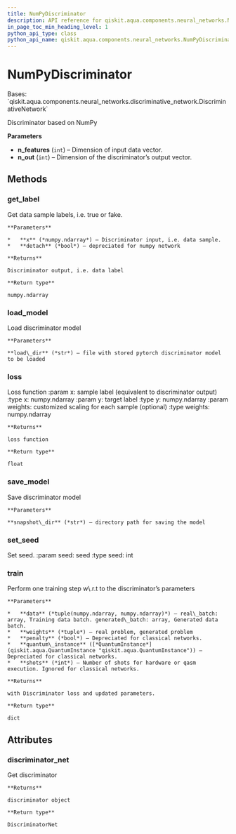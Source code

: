 ```yaml
---
title: NumPyDiscriminator
description: API reference for qiskit.aqua.components.neural_networks.NumPyDiscriminator
in_page_toc_min_heading_level: 1
python_api_type: class
python_api_name: qiskit.aqua.components.neural_networks.NumPyDiscriminator
---
```


# NumPyDiscriminator

<Class id="qiskit.aqua.components.neural_networks.NumPyDiscriminator" isDedicatedPage={true} github="https://github.com/qiskit-community/qiskit-aqua/tree/stable/0.9/qiskit/aqua/components/neural_networks/numpy_discriminator.py" signature="NumPyDiscriminator(n_features=1, n_out=1)" modifiers="class">
  Bases: `qiskit.aqua.components.neural_networks.discriminative_network.DiscriminativeNetwork`

  Discriminator based on NumPy

  **Parameters**

  *   **n\_features** (`int`) – Dimension of input data vector.
  *   **n\_out** (`int`) – Dimension of the discriminator’s output vector.

  ## Methods

  ### get\_label

  <Function id="qiskit.aqua.components.neural_networks.NumPyDiscriminator.get_label" signature="NumPyDiscriminator.get_label(x, detach=False)">
    Get data sample labels, i.e. true or fake.

    **Parameters**

    *   **x** (*numpy.ndarray*) – Discriminator input, i.e. data sample.
    *   **detach** (*bool*) – depreciated for numpy network

    **Returns**

    Discriminator output, i.e. data label

    **Return type**

    numpy.ndarray
  </Function>

  ### load\_model

  <Function id="qiskit.aqua.components.neural_networks.NumPyDiscriminator.load_model" signature="NumPyDiscriminator.load_model(load_dir)">
    Load discriminator model

    **Parameters**

    **load\_dir** (*str*) – file with stored pytorch discriminator model to be loaded
  </Function>

  ### loss

  <Function id="qiskit.aqua.components.neural_networks.NumPyDiscriminator.loss" signature="NumPyDiscriminator.loss(x, y, weights=None)">
    Loss function :param x: sample label (equivalent to discriminator output) :type x: numpy.ndarray :param y: target label :type y: numpy.ndarray :param weights: customized scaling for each sample (optional) :type weights: numpy.ndarray

    **Returns**

    loss function

    **Return type**

    float
  </Function>

  ### save\_model

  <Function id="qiskit.aqua.components.neural_networks.NumPyDiscriminator.save_model" signature="NumPyDiscriminator.save_model(snapshot_dir)">
    Save discriminator model

    **Parameters**

    **snapshot\_dir** (*str*) – directory path for saving the model
  </Function>

  ### set\_seed

  <Function id="qiskit.aqua.components.neural_networks.NumPyDiscriminator.set_seed" signature="NumPyDiscriminator.set_seed(seed)">
    Set seed. :param seed: seed :type seed: int
  </Function>

  ### train

  <Function id="qiskit.aqua.components.neural_networks.NumPyDiscriminator.train" signature="NumPyDiscriminator.train(data, weights, penalty=False, quantum_instance=None, shots=None)">
    Perform one training step w\.r.t to the discriminator’s parameters

    **Parameters**

    *   **data** (*tuple(numpy.ndarray, numpy.ndarray)*) – real\_batch: array, Training data batch. generated\_batch: array, Generated data batch.
    *   **weights** (*tuple*) – real problem, generated problem
    *   **penalty** (*bool*) – Depreciated for classical networks.
    *   **quantum\_instance** ([*QuantumInstance*](qiskit.aqua.QuantumInstance "qiskit.aqua.QuantumInstance")) – Depreciated for classical networks.
    *   **shots** (*int*) – Number of shots for hardware or qasm execution. Ignored for classical networks.

    **Returns**

    with Discriminator loss and updated parameters.

    **Return type**

    dict
  </Function>

  ## Attributes

  ### discriminator\_net

  <Attribute id="qiskit.aqua.components.neural_networks.NumPyDiscriminator.discriminator_net">
    Get discriminator

    **Returns**

    discriminator object

    **Return type**

    DiscriminatorNet
  </Attribute>
</Class>

